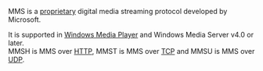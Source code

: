 {{see also|Documentation:Modules/mms}}
{{protocol|MMS}}
MMS is a [[proprietary]] digital media streaming protocol developed by Microsoft.

It is supported in [[Windows Media Player]] and Windows Media Server v4.0 or later.<br />
MMSH is MMS over [[HTTP]], MMST is MMS over [[TCP]] and MMSU is MMS over [[UDP]].